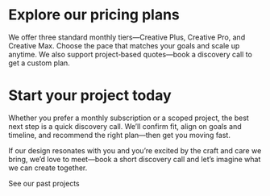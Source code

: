 
# Explore our pricing plans

We offer three standard monthly tiers—Creative Plus, Creative Pro, and Creative Max. Choose the pace that matches your goals and scale up anytime. We also support project‑based quotes—book a discovery call to get a custom plan.

<PricingPlans />

# Start your project today

Whether you prefer a monthly subscription or a scoped project, the best next step is a quick discovery call. We’ll confirm fit, align on goals and timeline, and recommend the right plan—then get you moving fast.

If our design resonates with you and you’re excited by the craft and care we bring, we’d love to meet—book a short discovery call and let’s imagine what we can create together.

<WithFrame className="my-6">
  <CalendarBooker />
</WithFrame>

<CTAButton href="/work">See our past projects</CTAButton>
